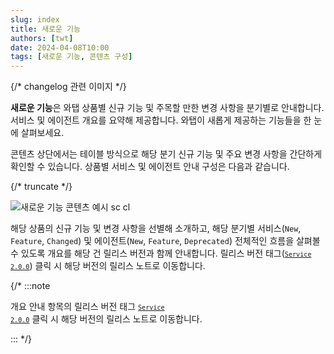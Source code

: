 ```yaml
---
slug: index
title: 새로운 기능
authors: [twt]
date: 2024-04-08T10:00
tags: [새로운 기능, 콘텐츠 구성]
---
```


{/* changelog 관련 이미지 */}

**새로운 기능**은 와탭 상품별 신규 기능 및 주목할 만한 변경 사항을 분기별로 안내합니다. 서비스 및 에이전트 개요를 요약해 제공합니다. 와탭이 새롭게 제공하는 기능들을 한 눈에 살펴보세요. 

콘텐츠 상단에서는 테이블 방식으로 해당 분기 신규 기능 및 주요 변경 사항을 간단하게 확인할 수 있습니다. 상품별 서비스 및 에이전트 안내 구성은 다음과 같습니다. 

{/* truncate */}

![새로운 기능 콘텐츠 예시 sc cl](/img/changelog/changelog-ex.png)

해당 상품의 신규 기능 및 변경 사항을 선별해 소개하고, 해당 분기별 서비스(<code class='New'>New</code>, <code class='Feature'>Feature</code>, <code class='Changed'>Changed</code>) 및 에이전트(<code class='New'>New</code>, <code class='Feature'>Feature</code>, <code class='Deprecated'>Deprecated</code>) 전체적인 흐름을 살펴볼 수 있도록 개요를 해당 건 릴리스 버전과 함께 안내합니다. 릴리스 버전 태그(<code class='changelog-service'><a href="https://docs.whatap.io/release-notes/service/service-2_0_x"><code class='changelog-service'>Service 2.0.0​</code></a></code>) 클릭 시 해당 버전의 릴리스 노트로 이동합니다. 


{/* :::note 

개요 안내 항목의 릴리스 버전 태그 <code class='changelog-service'><a href="https://docs.whatap.io/release-notes/service/service-2_0_x"><code class='changelog-service'>Service 2.0.0​</code></a></code> 클릭 시 해당 버전의 릴리스 노트로 이동합니다.

::: */}
